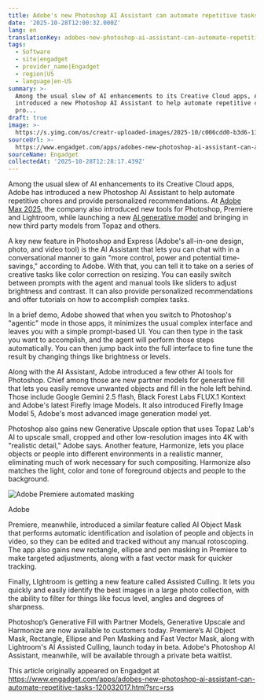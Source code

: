 ```yaml
---
title: Adobe's new Photoshop AI Assistant can automate repetitive tasks
date: '2025-10-28T12:00:32.000Z'
lang: en
translationKey: adobes-new-photoshop-ai-assistant-can-automate-repetitive-ta
tags:
  - Software
  - site|engadget
  - provider_name|Engadget
  - region|US
  - language|en-US
summary: >-
  Among the usual slew of AI enhancements to its Creative Cloud apps, Adobe has
  introduced a new Photoshop AI Assistant to help automate repetitive chores and
  pro...
draft: true
image: >-
  https://s.yimg.com/os/creatr-uploaded-images/2025-10/c006cdd0-b3d6-11f0-bfab-c6c8e3cf1ac7
sourceUrl: >-
  https://www.engadget.com/apps/adobes-new-photoshop-ai-assistant-can-automate-repetitive-tasks-120032017.html?src=rss
sourceName: Engadget
collectedAt: '2025-10-28T12:28:17.439Z'
---
```

Among the usual slew of AI enhancements to its Creative Cloud apps, Adobe has introduced a new Photoshop AI Assistant to help automate repetitive chores and provide personalized recommendations. At [Adobe Max 2025](https://max.adobe.com/), the company also introduced new tools for Photoshop, Premiere and Lightroom, while launching a new [AI generative model](https://shopping.yahoo.com/rdlw?merchantId=73e6d253-5a10-4f58-b539-815233e32f36&siteId=us-engadget&pageId=1p-autolink&contentUuid=b944c534-dfd7-4f2b-bbb3-5b998b0bfe79&featureId=text-link&merchantName=Adobe&linkText=AI+generative+model&custData=eyJzb3VyY2VOYW1lIjoiV2ViLURlc2t0b3AtVmVyaXpvbiIsImxhbmRpbmdVcmwiOiJodHRwczovL3d3dy5hZG9iZS5jb20vYWkvb3ZlcnZpZXcvZmlyZWZseS9nZW4tYWktYXBwcm9hY2guaHRtbCIsImNvbnRlbnRVdWlkIjoiYjk0NGM1MzQtZGZkNy00ZjJiLWJiYjMtNWI5OThiMGJmZTc5Iiwib3JpZ2luYWxVcmwiOiJodHRwczovL3d3dy5hZG9iZS5jb20vYWkvb3ZlcnZpZXcvZmlyZWZseS9nZW4tYWktYXBwcm9hY2guaHRtbCJ9&signature=AQAAAQ6I-reOClLVZkDKpW06FsqZ61tTEwM68tzMMm1w1L5Q&gcReferrer=https%3A%2F%2Fwww.adobe.com%2Fai%2Foverview%2Ffirefly%2Fgen-ai-approach.html) and bringing in new third party models from Topaz and others. 

A key new feature in Photoshop and Express (Adobe's all-in-one design, photo, and video tool) is the AI Assistant that lets you can chat with in a conversational manner to gain "more control, power and potential time-savings," according to Adobe. With that, you can tell it to take on a series of creative tasks like color correction on resizing. You can easily switch between prompts with the agent and manual tools like sliders to adjust brightness and contrast. It can also provide personalized recommendations and offer tutorials on how to accomplish complex tasks. 

In a brief demo, Adobe showed that when you switch to Photoshop's "agentic" mode in those apps, it minimizes the usual complex interface and leaves you with a simple prompt-based UI. You can then type in the task you want to accomplish, and the agent will perform those steps automatically. You can then jump back into the full interface to fine tune the result by changing things like brightness or levels. 

Along with the AI Assistant, Adobe introduced a few other AI tools for Photoshop. Chief among those are new partner models for generative fill that lets you easily remove unwanted objects and fill in the hole left behind. Those include Google Gemini 2.5 f!ash, Black Forest Labs FLUX.1 Kontext and Adobe's latest Firefly Image Models. It also introduced Firefly Image Model 5, Adobe's most advanced image generation model yet. 

Photoshop also gains new Generative Upscale option that uses Topaz Lab's AI to upscale small, cropped and other low-resolution images into 4K with "realistic detail," Adobe says. Another feature, Harmonize, lets you place objects or people into different environments in a realistic manner, eliminating much of work necessary for such compositing. Harmonize also matches the light, color and tone of foreground objects and people to the background.

![Adobe Premiere automated masking](https://s.yimg.com/os/creatr-uploaded-images/2025-10/c006cdd0-b3d6-11f0-bfab-c6c8e3cf1ac7)

Adobe

Premiere, meanwhile, introduced a similar feature called AI Object Mask that performs automatic identification and isolation of people and objects in video, so they can be edited and tracked without any manual rotoscoping. The app also gains new rectangle, ellipse and pen masking in Premiere to make targeted adjustments, along with a fast vector mask for quicker tracking. 

Finally, LIghtroom is getting a new feature called Assisted Culling. It lets you quickly and easily identify the best images in a large photo collection, with the ability to filter for things like focus level, angles and degrees of sharpness. 

Photoshop’s Generative Fill with Partner Models, Generative Upscale and Harmonize are now available to customers today. Premiere’s AI Object Mask, Rectangle, Ellipse and Pen Masking and Fast Vector Mask, along with Lightroom's AI Assisted Culling, launch today in beta. Adobe's Photoshop AI Assistant, meanwhile, will be available through a private beta waitlist. 

This article originally appeared on Engadget at https://www.engadget.com/apps/adobes-new-photoshop-ai-assistant-can-automate-repetitive-tasks-120032017.html?src=rss
